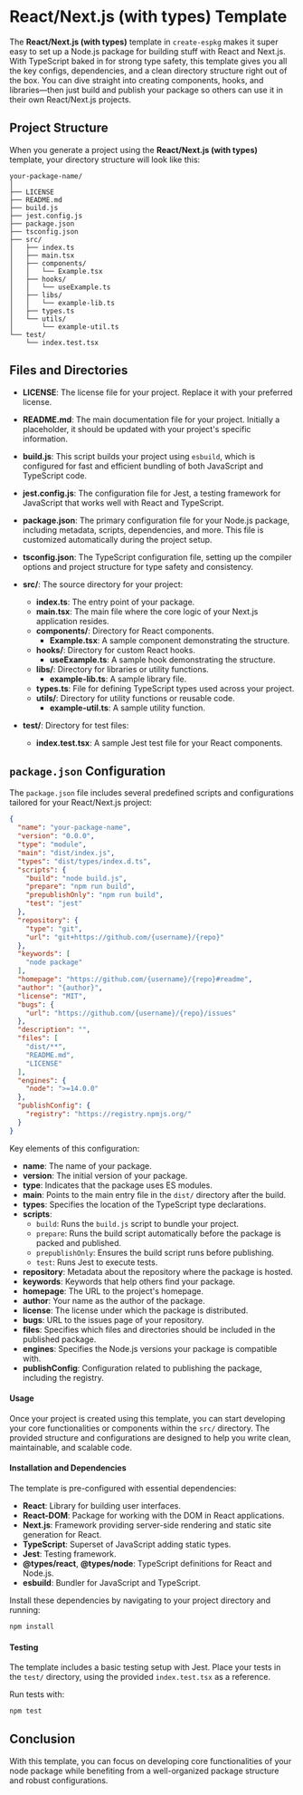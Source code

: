 # React/Next.js (with types) Template

The **React/Next.js (with types)** template in `create-espkg` makes it super easy to set up a Node.js package for building stuff with React and Next.js. With TypeScript baked in for strong type safety, this template gives you all the key configs, dependencies, and a clean directory structure right out of the box. You can dive straight into creating components, hooks, and libraries—then just build and publish your package so others can use it in their own React/Next.js projects.

## Project Structure

When you generate a project using the **React/Next.js (with types)** template, your directory structure will look like this:

```
your-package-name/
│
├── LICENSE
├── README.md
├── build.js
├── jest.config.js
├── package.json
├── tsconfig.json
├── src/
│   ├── index.ts
│   ├── main.tsx
│   ├── components/
│   │   └── Example.tsx
│   ├── hooks/
│   │   └── useExample.ts
│   ├── libs/
│   │   └── example-lib.ts
│   ├── types.ts
│   └── utils/
│       └── example-util.ts
└── test/
    └── index.test.tsx
```

## Files and Directories

- **LICENSE**: The license file for your project. Replace it with your preferred license.

- **README.md**: The main documentation file for your project. Initially a placeholder, it should be updated with your project's specific information.

- **build.js**: This script builds your project using `esbuild`, which is configured for fast and efficient bundling of both JavaScript and TypeScript code.

- **jest.config.js**: The configuration file for Jest, a testing framework for JavaScript that works well with React and TypeScript.

- **package.json**: The primary configuration file for your Node.js package, including metadata, scripts, dependencies, and more. This file is customized automatically during the project setup.

- **tsconfig.json**: The TypeScript configuration file, setting up the compiler options and project structure for type safety and consistency.

- **src/**: The source directory for your project:
  - **index.ts**: The entry point of your package.
  - **main.tsx**: The main file where the core logic of your Next.js application resides.
  - **components/**: Directory for React components.
    - **Example.tsx**: A sample component demonstrating the structure.
  - **hooks/**: Directory for custom React hooks.
    - **useExample.ts**: A sample hook demonstrating the structure.
  - **libs/**: Directory for libraries or utility functions.
    - **example-lib.ts**: A sample library file.
  - **types.ts**: File for defining TypeScript types used across your project.
  - **utils/**: Directory for utility functions or reusable code.
    - **example-util.ts**: A sample utility function.

- **test/**: Directory for test files:
  - **index.test.tsx**: A sample Jest test file for your React components.

## `package.json` Configuration

The `package.json` file includes several predefined scripts and configurations tailored for your React/Next.js project:

```json
{
  "name": "your-package-name",
  "version": "0.0.0",
  "type": "module",
  "main": "dist/index.js",
  "types": "dist/types/index.d.ts", 
  "scripts": {
    "build": "node build.js",
    "prepare": "npm run build",
    "prepublishOnly": "npm run build",
    "test": "jest"
  },
  "repository": {
    "type": "git",
    "url": "git+https://github.com/{username}/{repo}"
  },
  "keywords": [
    "node package"
  ],
  "homepage": "https://github.com/{username}/{repo}#readme",
  "author": "{author}",
  "license": "MIT",
  "bugs": {
    "url": "https://github.com/{username}/{repo}/issues"
  },
  "description": "",
  "files": [
    "dist/**",
    "README.md",
    "LICENSE"
  ],
  "engines": {
    "node": ">=14.0.0"
  },
  "publishConfig": {
    "registry": "https://registry.npmjs.org/"
  }
}
```

Key elements of this configuration:

- **name**: The name of your package.
- **version**: The initial version of your package.
- **type**: Indicates that the package uses ES modules.
- **main**: Points to the main entry file in the `dist/` directory after the build.
- **types**: Specifies the location of the TypeScript type declarations.
- **scripts**: 
  - `build`: Runs the `build.js` script to bundle your project.
  - `prepare`: Runs the build script automatically before the package is packed and published.
  - `prepublishOnly`: Ensures the build script runs before publishing.
  - `test`: Runs Jest to execute tests.
- **repository**: Metadata about the repository where the package is hosted.
- **keywords**: Keywords that help others find your package.
- **homepage**: The URL to the project's homepage.
- **author**: Your name as the author of the package.
- **license**: The license under which the package is distributed.
- **bugs**: URL to the issues page of your repository.
- **files**: Specifies which files and directories should be included in the published package.
- **engines**: Specifies the Node.js versions your package is compatible with.
- **publishConfig**: Configuration related to publishing the package, including the registry.

#### Usage

Once your project is created using this template, you can start developing your core functionalities or components within the `src/` directory. The provided structure and configurations are designed to help you write clean, maintainable, and scalable code.

#### Installation and Dependencies

The template is pre-configured with essential dependencies:

- **React**: Library for building user interfaces.
- **React-DOM**: Package for working with the DOM in React applications.
- **Next.js**: Framework providing server-side rendering and static site generation for React.
- **TypeScript**: Superset of JavaScript adding static types.
- **Jest**: Testing framework.
- **@types/react**, **@types/node**: TypeScript definitions for React and Node.js.
- **esbuild**: Bundler for JavaScript and TypeScript.

Install these dependencies by navigating to your project directory and running:

```bash
npm install
```

#### Testing

The template includes a basic testing setup with Jest. Place your tests in the `test/` directory, using the provided `index.test.tsx` as a reference.

Run tests with:

```bash
npm test
```

## Conclusion

With this template, you can focus on developing core functionalities of your node package while benefiting from a well-organized package structure and robust configurations. 